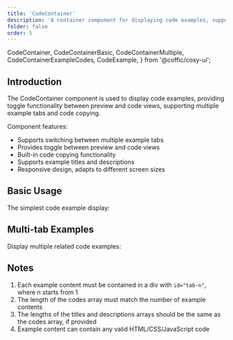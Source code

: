 ```yaml
---
title: 'CodeContainer'
description: 'A container component for displaying code examples, supporting multi-tab switching, code preview, and copy functionality'
folder: false
order: 5
---
```


  CodeContainer,
  CodeContainerBasic,
  CodeContainerMultiple,
  CodeContainerExampleCodes,
  CodeExample,
} from '@coffic/cosy-ui';

## Introduction

The CodeContainer component is used to display code examples, providing toggle functionality between preview and code views, supporting multiple example tabs and code copying.

Component features:

- Supports switching between multiple example tabs
- Provides toggle between preview and code views
- Built-in code copying functionality
- Supports example titles and descriptions
- Responsive design, adapts to different screen sizes

## Basic Usage

The simplest code example display:

<CodeContainerBasic />

## Multi-tab Examples

Display multiple related code examples:

<CodeContainerMultiple />

## Notes

1. Each example content must be contained in a div with `id="tab-n"`, where n starts from 1
2. The length of the codes array must match the number of example contents
3. The lengths of the titles and descriptions arrays should be the same as the codes array, if provided
4. Example content can contain any valid HTML/CSS/JavaScript code
